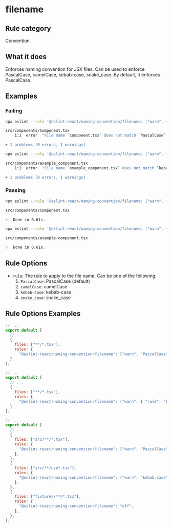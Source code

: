 # filename

## Rule category

Convention.

## What it does

Enforces naming convention for JSX files. Can be used to enforce PascalCase, camelCase, kebab-case, snake_case. By default, it enforces PascalCase.

## Examples

### Failing

```bash filename="Terminal" {3}
npx eslint --rule '@eslint-react/naming-convention/filename: ["warn", { "rule": "PascalCase" }]' .

src/components/Component.tsx
    1:1  error  "File name `component.tsx` does not match `PascalCase`. Should rename to `Component.tsx`  react/jsx-filename-naming-convention

✖ 1 problems (0 errors, 1 warnings)
```

```bash {3}
npx eslint --rule '@eslint-react/naming-convention/filename: ["warn", { "rule": "kebab-case" }]' .

src/components/example_component.tsx
    1:1  error  "File name `example_component.tsx` does not match `kebab-case`. Should rename to `example-component.tsx`  react/jsx-filename-naming-convention

✖ 1 problems (0 errors, 1 warnings)
```

### Passing

```bash filename="Terminal"
npx eslint --rule '@eslint-react/naming-convention/filename: ["warn", { "rule": "PascalCase" }]' .

src/components/Component.tsx

✨  Done in 0.61s.
```

```bash filename="Terminal"
npx eslint --rule '@eslint-react/naming-convention/filename: ["warn", { "rule": "kebab-case" }]' .

src/components/example-component.tsx

✨  Done in 0.61s.
```

## Rule Options

- `rule`: The rule to apply to the file name. Can be one of the following:
  1. `PascalCase`: PascalCase (default)
  2. `camelCase`: camelCase
  3. `kebab-case`: kebab-case
  4. `snake_case`: snake_case

## Rule Options Examples

```js filename="eslint.config.js"
// ...
export default [
  // ...
  {
    files: ["**/*.tsx"],
    rules: {
      "@eslint-react/naming-convention/filename": ["warn", "PascalCase"]
  }
];
```

```js filename="eslint.config.js"
// ...
export default [
  // ...
  {
    files: ["**/*.tsx"],
    rules: {
      "@eslint-react/naming-convention/filename": ["warn", { "rule": "kebab-case" }]
  }
];
```

```js filename="eslint.config.js"
// ...
export default [
  // ...
  {
    files: ["src/**/*.tsx"],
    rules: {
      "@eslint-react/naming-convention/filename": ["warn", "PascalCase"],
    },
  },
  {
    files: ["src/**/use*.tsx"],
    rules: {
      "@eslint-react/naming-convention/filename": ["warn", "kebab-case"],
    },
  },
  {
    files: ["fixtures/**/*.tsx"],
    rules: {
      "@eslint-react/naming-convention/filename": "off",
    },
  },
];
```
